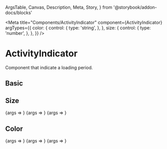   ArgsTable,
  Canvas,
  Description,
  Meta,
  Story,
} from '@storybook/addon-docs/blocks'

<Meta
  title="Components/ActivityIndicator"
  component={ActivityIndicator}
  argTypes={{
    color: {
      control: {
        type: 'string',
      },
    },
    size: {
      control: {
        type: 'number',
      },
    },
  }}
/>

# ActivityIndicator

<Description of={ActivityIndicator}>
  Component that indicate a loading period.
</Description>

## Basic

<Canvas>
  <Story name="default">
    <ActivityIndicator size={24} />
  </Story>
</Canvas>

## Size

<Canvas>
  <Story
    name="40"
    args={{
      size: 40,
    }}
  >
    {args => <ActivityIndicator {...args} />}
  </Story>
  <Story
    name="50"
    args={{
      size: 50,
    }}
  >
    {args => <ActivityIndicator {...args} />}
  </Story>
  <Story
    name="60"
    args={{
      size: 60,
    }}
  >
    {args => <ActivityIndicator {...args} />}
  </Story>
</Canvas>

## Color

<Canvas>
  <Story
    name="primary"
    args={{
      color: 'primary',
      size: 24,
    }}
  >
    {args => <ActivityIndicator {...args} />}
  </Story>
  <Story
    name="success"
    args={{
      color: 'success',
      size: 24,
    }}
  >
    {args => <ActivityIndicator {...args} />}
  </Story>
  <Story
    name="warning"
    args={{
      color: 'warning',
      size: 24,
    }}
  >
    {args => <ActivityIndicator {...args} />}
  </Story>
</Canvas>

<ArgsTable of={ActivityIndicator} />
